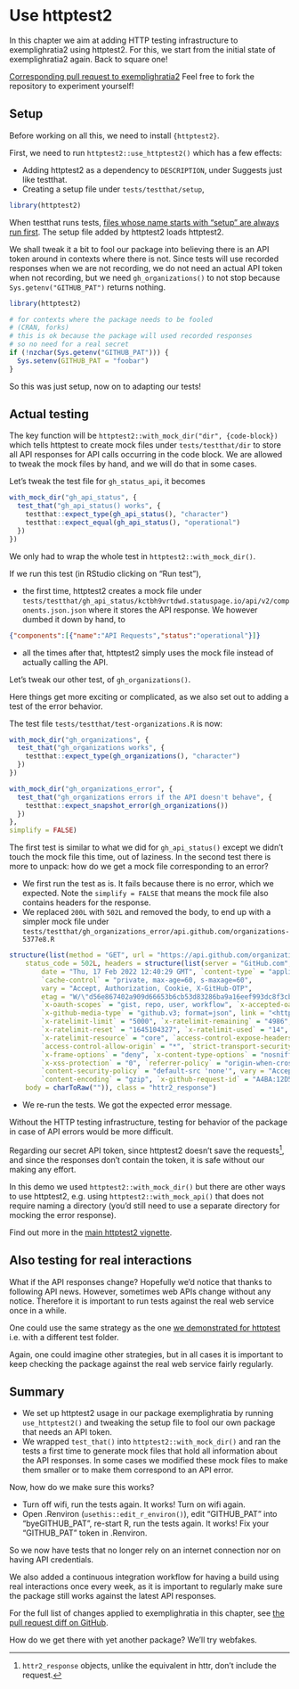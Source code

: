 # Use httptest2 {#httptest2}

In this chapter we aim at adding HTTP testing infrastructure to exemplighratia2 using httptest2.
For this, we start from the initial state of exemplighratia2 again. Back to square one!


::: {.alert .alert-dismissible .alert-info} 
[Corresponding pull request to exemplighratia2](https://github.com/ropensci-books/exemplighratia2/pull/1/files) Feel free to fork the repository to experiment yourself!
:::

## Setup

Before working on all this, we need to install `{httptest2}`.

First, we need to run `httptest2::use_httptest2()` which has a few effects:

* Adding httptest2 as a dependency to `DESCRIPTION`, under Suggests just like testthat.
* Creating a setup file under `tests/testthat/setup`,

```r
library(httptest2)
```

When testthat runs tests, [files whose name starts with "setup" are always run first](https://testthat.r-lib.org/reference/test_dir.html#special-files).
The setup file added by httptest2 loads httptest2.

We shall tweak it a bit to fool our package into believing there is an API token around in contexts where there is not. Since tests will use recorded responses when we are not recording, we do not need an actual API token when not recording, but we need `gh_organizations()` to not stop because `Sys.getenv("GITHUB_PAT")` returns nothing.

```r
library(httptest2)

# for contexts where the package needs to be fooled
# (CRAN, forks)
# this is ok because the package will used recorded responses
# so no need for a real secret
if (!nzchar(Sys.getenv("GITHUB_PAT"))) {
  Sys.setenv(GITHUB_PAT = "foobar")
}
```

So this was just setup, now on to adapting our tests!

## Actual testing

The key function will be `httptest2::with_mock_dir("dir", {code-block})` which tells httptest to create mock files under `tests/testthat/dir` to store all API responses for API calls occurring in the code block. 
We are allowed to tweak the mock files by hand, and we will do that in some cases.

Let's tweak the test file for `gh_status_api`, it becomes

```r
with_mock_dir("gh_api_status", {
  test_that("gh_api_status() works", {
    testthat::expect_type(gh_api_status(), "character")
    testthat::expect_equal(gh_api_status(), "operational")
  })
})
```

We only had to wrap the whole test in `httptest2::with_mock_dir()`.

If we run this test (in RStudio clicking on "Run test"), 

* the first time, httptest2 creates a mock file under `tests/testthat/gh_api_status/kctbh9vrtdwd.statuspage.io/api/v2/components.json.json` where it stores the API response.
We however dumbed it down by hand, to

```json
{"components":[{"name":"API Requests","status":"operational"}]}
```

* all the times after that, httptest2 simply uses the mock file instead of actually calling the API.

Let's tweak our other test, of `gh_organizations()`. 

Here things get more exciting or complicated, as we also set out to adding a test of the error behavior.

The test file ` tests/testthat/test-organizations.R` is now:

```r
with_mock_dir("gh_organizations", {
  test_that("gh_organizations works", {
    testthat::expect_type(gh_organizations(), "character")
  })
})

with_mock_dir("gh_organizations_error", {
  test_that("gh_organizations errors if the API doesn't behave", {
    testthat::expect_snapshot_error(gh_organizations())
  })
},
simplify = FALSE)
```

The first test is similar to what we did for `gh_api_status()` except we didn't touch the mock file this time, out of laziness.
In the second test there is more to unpack: how do we get a mock file corresponding to an error?

* We first run the test as is. It fails because there is no error, which we expected. Note the `simplify = FALSE` that means the mock file also contains headers for the response.
* We replaced `200L` with `502L` and removed the body, to end up with a simpler mock file under ` tests/testthat/gh_organizations_error/api.github.com/organizations-5377e8.R`

```r
structure(list(method = "GET", url = "https://api.github.com/organizations?since=1",
    status_code = 502L, headers = structure(list(server = "GitHub.com",
        date = "Thu, 17 Feb 2022 12:40:29 GMT", `content-type` = "application/json; charset=utf-8",
        `cache-control` = "private, max-age=60, s-maxage=60",
        vary = "Accept, Authorization, Cookie, X-GitHub-OTP",
        etag = "W/\"d56e867402a909d66653b6cb53d83286ba9a16eef993dc8f3cb64c43b66389f4\"",
        `x-oauth-scopes` = "gist, repo, user, workflow", `x-accepted-oauth-scopes` = "",
        `x-github-media-type` = "github.v3; format=json", link = "<https://api.github.com/organizations?since=3428>; rel=\"next\", <https://api.github.com/organizations{?since}>; rel=\"first\"",
        `x-ratelimit-limit` = "5000", `x-ratelimit-remaining` = "4986",
        `x-ratelimit-reset` = "1645104327", `x-ratelimit-used` = "14",
        `x-ratelimit-resource` = "core", `access-control-expose-headers` = "ETag, Link, Location, Retry-After, X-GitHub-OTP, X-RateLimit-Limit, X-RateLimit-Remaining, X-RateLimit-Used, X-RateLimit-Resource, X-RateLimit-Reset, X-OAuth-Scopes, X-Accepted-OAuth-Scopes, X-Poll-Interval, X-GitHub-Media-Type, X-GitHub-SSO, X-GitHub-Request-Id, Deprecation, Sunset",
        `access-control-allow-origin` = "*", `strict-transport-security` = "max-age=31536000; includeSubdomains; preload",
        `x-frame-options` = "deny", `x-content-type-options` = "nosniff",
        `x-xss-protection` = "0", `referrer-policy` = "origin-when-cross-origin, strict-origin-when-cross-origin",
        `content-security-policy` = "default-src 'none'", vary = "Accept-Encoding, Accept, X-Requested-With",
        `content-encoding` = "gzip", `x-github-request-id` = "A4BA:12D5C:178438:211160:620E423C"), class = "httr2_headers"),
    body = charToRaw("")), class = "httr2_response")

```
* We re-run the tests. We got the expected error message.

Without the HTTP testing infrastructure, testing for behavior of the package in case of API errors would be more difficult.

Regarding our secret API token, since httptest2 doesn't save the requests[^save], and since the responses don't contain the token, it is safe without our making any effort.

[^save]: `httr2_response` objects, unlike the equivalent in httr, don't include the request.

::: {.alert .alert-dismissible .alert-primary}
In this demo we used `httptest2::with_mock_dir()` but there are other ways to use httptest2, e.g. using `httptest2::with_mock_api()` that does not require naming a directory (you'd still need to use a separate directory for mocking the error response).
 
Find out more in the [main httptest2 vignette](https://enpiar.com/httptest2/articles/httptest2.html).
:::

## Also testing for real interactions {#httptest2-real}

What if the API responses change?
Hopefully we'd notice that thanks to following API news.
However, sometimes web APIs change without any notice.
Therefore it is important to run tests against the real web service once in a while.

One could use the same strategy as the one [we demonstrated for httptest](#httptest-real) i.e. with a different test folder.

Again, one could imagine other strategies, but in all cases it is important to keep checking the package against the real web service fairly regularly.

## Summary

* We set up httptest2 usage in our package exemplighratia by running `use_httptest2()` and tweaking the setup file to fool our own package that needs an API token.
* We wrapped `test_that()` into `httptest2::with_mock_dir()` and ran the tests a first time to generate mock files that hold all information about the API responses. In some cases we modified these mock files to make them smaller or to make them correspond to an API error.

Now, how do we make sure this works?

* Turn off wifi, run the tests again. It works! Turn on wifi again.
* Open .Renviron (`usethis::edit_r_environ()`), edit "GITHUB_PAT" into "byeGITHUB_PAT", re-start R, run the tests again. It works! Fix your "GITHUB_PAT" token in .Renviron.

So we now have tests that no longer rely on an internet connection nor on having API credentials.

We also added a continuous integration workflow for having a build using real interactions once every week, as it is important to regularly make sure the package still works against the latest API responses.

For the full list of changes applied to exemplighratia in this chapter, see [the pull request diff on GitHub](https://github.com/ropensci-books/exemplighratia/pull/9/files).

::: {.alert .alert-dismissible .alert-primary} 
How do we get there with yet another package? We'll try webfakes.
:::
